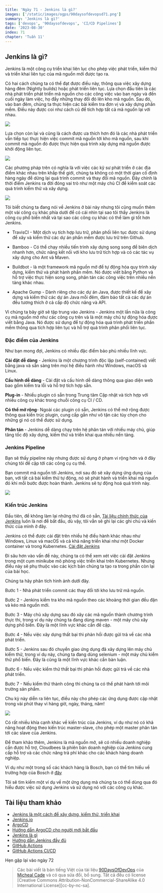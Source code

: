 ```yaml
---
title: 'Ngày 71 - Jenkins là gì?'
images: ['/static/images/ogps/90daysofdevopsd71.png']
summary: 'Jenkins là gì?'
tags: ['devops', '90daysofdevops', 'CI/CD Pipelines']
date: '2023-08-30'
index: 71
chapter: 'Tuần 11'
---
```


<TOCInline toc={props.toc} asDisclosure />

## Jenkins là gì?
Jenkins là một công cụ triển khai liên lục cho phép việc phát triển, kiểm thử và triển khai liên tục của mã nguồn mới được tạo ra.

Có hai cách chúng ta có thể đạt được điều này, thông qua việc xây dựng hàng đêm (Nightly builds) hoặc phát triển liên tục. Lựa chọn đầu tiên là các nhà phát triển phát triển mã nguồn cho các công việc vào ban ngày và đến cuối ngày làm việc, họ đẩy những thay đổi đó lên kho mã nguồn. Sau đó, vào ban đêm, chúng ta thực hiện các bài kiểm tra đơn vị và xây dựng phần mềm. Điều này được coi như cách cũ để tích hợp tất cả mã nguồn lại với nhau.

![](/static/images/assets/Day71_CICD1.png)

Lựa chọn còn lại và cũng là cách được ưa thích hơn đó là các nhà phát triển vẫn tiếp tục thực hiện việc commit mã nguồn tới kho mã nguồn, sau khi commit mã nguồn đó được thực hiện quá trình xây dựng mã nguồn được khởi động liên tục.  

![](/static/images/assets/Day71_CICD2.png)

Các phương pháp trên có nghĩa là với việc các kỹ sư phát triển ở các địa điểm khác nhau trên khắp thế giới, chúng ta không có một thời gian cố định hàng ngày để dừng lại quá trình commit và thay đổi mã nguồn. Đây chính là thời điểm Jenkins ra đời đóng vai trò như một máy chủ CI để kiểm soát các quá trình kiểm thử và xây dựng.

![](/static/images/assets/Day71_CICD3.png)

Tôi biết chúng ta đang nói về Jenkins ở bài này nhưng tôi cũng muốn thêm một vài công cụ khác phía dưới để có cái nhìn tại sao tôi thấy Jenkins là công cụ phổ biến nhất và tại sao các công cụ khác có thể làm gì tốt hơn Jenkins.

- TravisCI - Một dịch vụ tích hợp lưu trữ, phân phối liên tục được sử dụng để xây và kiểm thử các dự án phần mềm được lưu trữ trên Github.

- Bamboo - Có thể chạy nhiều tiến trình xây dựng song song để biên dịch nhanh hơn, chức năng kết nối với kho lưu trữ tích hợp và có các tác vụ xây dựng cho Ant và Maven.

- Buildbot - là một framework mã nguồn mở để tự động hóa quy trình xây dựng, kiểm thử và phát hành phần mềm. Nó được viết bằng Python và hỗ trợ việc thực hiện song song, phân tán các công việc trên nhiều nền tảng khác nhau.

- Apache Gump - Dành riêng cho các dự án Java, được thiết kế để xây dựng và kiểm thử các dự án Java mỗi đêm, đảm bảo tất cả các dự án đều tương thích ở cả cấp độ chức năng và API.

Vì chúng ta bây giờ sẽ tập trung vào Jenkins - Jenkins một lần nữa là công cụ mã nguồn mở như các công cụ trên và là một máy chủ tự động hóa được viết bằng Java. Nó được sử dụng để tự động hóa quá trình phát triển phần mềm thông qua tích hợp liên tục và hỗ trợ quá trình phân phối liên tục.

### Đặc điểm của Jenkins

Như bạn mong đợi, Jenkins có nhiều đặc điểm bảo phủ nhiều lĩnh vực.

**Cài đặt dễ dàng** - Jenkins là một chương trình độc lập (self-contained) viết bằng java và sẵn sàng trên mọi hệ điều hành như Windows, macOS và Linux.

**Cấu hình dễ dàng** - Cài đặt và cấu hình dễ dàng thông qua giao diện web bao gồm kiểm tra lỗi và hỗ trợ tích hợp sẵn.

**Plug-in** - Nhiều plugin có sẵn trong Trung tâm Cập nhật và tích hợp với nhiều công cụ khác trong chuỗi công cụ CI / CD.

**Có thể mở rộng**- Ngoài các plugin có sẵn, Jenkins có thể mở rộng được thông qua kiến trúc plugin, cung cấp gần như vô tận các tùy chọn cho những gì nó có thể được sử dụng.

**Phân tán** - Jenkins dễ dàng chạy trên hệ phân tán với nhiều máy chủ, giúp tăng tốc độ xây dựng, kiếm thử và triển khai qua nhiều nền tảng.

### Jenkins Pipeline

Bạn sẽ thấy pipeline này nhưng được sử dụng ở phạm vi rộng hơn và ở đây chúng tôi đề cập tới các công cụ cụ thể.

Bạn commit mã nguồn tới Jenkins, nơi sau đó sẽ xây dựng ứng dụng của bạn, với tất cả bài kiểm thử tự động, nó sẽ phát hành và triển khai mã nguồn đó khi mỗi bước được hoàn thành. Jenkins sẽ tự động hoá quá trình này.

![](/static/images/assets/Day71_CICD4.png)

### Kiến trúc Jenkins

Đầu tiên, để không làm lại những thứ đã có sẵn, [Tài liệu chính thức của Jenkins](https://www.jenkins.io/doc/developer/architecture/) luôn là nơi để bắt đầu, dù vậy, tôi vẫn sẽ ghi lại các ghi chú và kiến thức của mình ở đây.

Jenkins có thể được cài đặt trên nhiều hệ điều hành khác nhau như Windows, Linux và macOS và cả khả năng triển khai như một Docker container và trong Kubernetes. [Cài đặt Jenkins](https://www.jenkins.io/doc/book/installing/)

Đi sâu hơn vào vấn đề này, chúng ta có thể xem xét việc cài đặt Jenkins trong một cụm minikube mô phỏng việc triển khai trên Kubernetes. Nhưng điều này sẽ phụ thuộc vào các kịch bản chúng ta tạo ra trong phần còn lại của bài học.

Chúng ta hãy phân tích hình ảnh dưới đây.


Bước 1 - Nhà phát triển commit các thay đổi tới kho lưu trữ mã nguồn.


Bước 2 - Jenkins kiểm tra kho mã nguồn theo các khoảng thời gian đều đặn và kéo mã nguồn mới.

Bước 3 - Máy chủ xây dựng sau đó xây các mã nguồn thành chương trình thực thi, trong ví dụ này chúng ta đang dùng maven - một máy chủ xây dựng phổ biến. Đây là một lĩnh vực khác cần đề cập.

Bước 4 - Nếu việc xây dựng thất bại thì phản hồi được gửi trả về các nhà phát triển.

Bước 5 - Jenkins sau đó chuyển giao ứng dụng đã xây dựng lên máy chủ kiểm thử, trong ví dụ này, chúng ta đang dùng selenium - một máy chủ kiểm thử phổ biến. Đây là cũng là một lĩnh vực khác cần bàn luận.

Bước 6  - Nếu việc kiểm thử thất bại thì phản hồi được gửi trả về các nhà phát triển.

Bước 7  - Nếu kiểm thử thành công thì chúng ta có thể phát hành tới môi trường sản phẩm.

Chu kỳ này diễn ra liên tục, điều này cho phép các ứng dụng được cập nhật trong vài phút thay vì hàng giờ, ngày, tháng, năm!

![](/static/images/assets/Day71_CICD5.png)

Có rất nhiều khía cạnh khác về kiến trúc của Jenkins, ví dụ như nó có khả năng hoạt động theo kiến trúc master-slave, cho phép một master phân tán tới các slave của Jenkins. 

Để tham khảo thêm, Jenkins là mã nguồn mở, sẽ có nhiều doanh nghiệp cần được hỗ trợ, Cloudbees là phiên bản doanh nghiệp của Jenkins cung cấp hỗ trợ và các chức năng trả phí khác cho các khách hàng doanh nghiệp.

Ví dụ như một trong số các khách hàng là Bosch, bạn có thể tìm hiểu về trường hợp của Bosch ở [đây](https://assets.ctfassets.net/vtn4rfaw6n2j/case-study-boschpdf/40a0b23c61992ed3ee414ae0a55b6777/case-study-bosch.pdf)

Tôi sẽ tìm kiếm một ví dụ về một ứng dụng mà chúng ta có thể dùng qua đó hiểu được việc sử dụng Jenkins và sử dụng nó với các công cụ khác.

## Tài liệu tham khảo

- [Jenkins là một cách để xây dựng, kiểm thử, triển khai](https://www.youtube.com/watch?v=_MXtbjwsz3A)
- [Jenkins.io](https://www.jenkins.io/)
- [ArgoCD](https://argo-cd.readthedocs.io/en/stable/)
- [Hướng dẫn ArgoCD cho người mới bắt đầu](https://www.youtube.com/watch?v=MeU5_k9ssrs)
- [Jenkins là gì](https://www.youtube.com/watch?v=LFDrDnKPOTg)
- [Hướng dẫn Jenkins đầy đủ](https://www.youtube.com/watch?v=nCKxl7Q_20I&t=3s)
- [GitHub Actions](https://www.youtube.com/watch?v=R8_veQiYBjI)
- [GitHub Actions CI/CD](https://www.youtube.com/watch?v=mFFXuXjVgkU)

Hẹn gặp lại vào ngày 72

> Các bài viết là bản tiếng Việt của tài liệu [90DaysOfDevOps](https://github.com/MichaelCade/90DaysOfDevOps/tree/main/2022/Days) của [Micheal Cade](https://twitter.com/MichaelCade1) và có qua sửa đổi, bổ sung. Tất cả đều có license [Creative Commons Attribution-NonCommercial-ShareAlike 4.0 International License][cc-by-nc-sa].